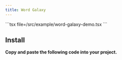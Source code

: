 ```yaml
---
title: Word Galaxy
---
```


<Tabs>
  <Tab value="Preview">
    <ComponentPreview name="word-galaxy-demo" />
  </Tab>
  <Tab value="Code">
    ```tsx file=<rootDir>/src/example/word-galaxy-demo.tsx
    ```
  </Tab>
</Tabs>

## Install

**Copy and paste the following code into your project.**

```tsx file=<rootDir>/src/registry/word-galaxy.tsx

```
